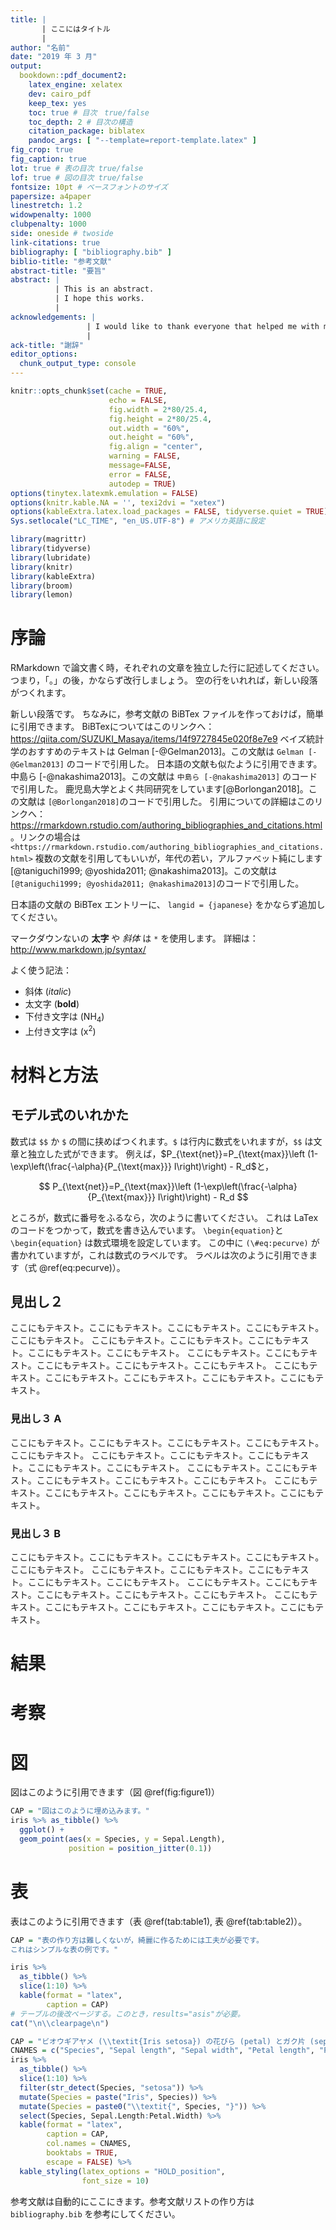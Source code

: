 ```yaml
---
title: |
       | ここにはタイトル
       |
author: "名前"
date: "2019 年 3 月"
output: 
  bookdown::pdf_document2:
    latex_engine: xelatex
    dev: cairo_pdf
    keep_tex: yes
    toc: true # 目次　true/false
    toc_depth: 2 # 目次の構造
    citation_package: biblatex
    pandoc_args: [ "--template=report-template.latex" ] 
fig_crop: true
fig_caption: true
lot: true # 表の目次 true/false
lof: true # 図の目次 true/false
fontsize: 10pt # ベースフォントのサイズ
papersize: a4paper
linestretch: 1.2
widowpenalty: 1000
clubpenalty: 1000
side: oneside # twoside
link-citations: true
bibliography: [ "bibliography.bib" ]
biblio-title: "参考文献"
abstract-title: "要旨"
abstract: |
          | This is an abstract.
          | I hope this works.
          |
acknowledgements: |
                 | I would like to thank everyone that helped me with my research.
                 |
ack-title: "謝辞"
editor_options: 
  chunk_output_type: console
---
```


\clearpage
\blankpage

```r
knitr::opts_chunk$set(cache = TRUE,
                      echo = FALSE,
                      fig.width = 2*80/25.4,
                      fig.height = 2*80/25.4,
                      out.width = "60%", 
                      out.height = "60%",
                      fig.align = "center", 
                      warning = FALSE, 
                      message=FALSE,
                      error = FALSE, 
                      autodep = TRUE)
options(tinytex.latexmk.emulation = FALSE)
options(knitr.kable.NA = '', texi2dvi = "xetex")
options(kableExtra.latex.load_packages = FALSE, tidyverse.quiet = TRUE)
Sys.setlocale("LC_TIME", "en_US.UTF-8") # アメリカ英語に設定
```

```r
library(magrittr)
library(tidyverse)
library(lubridate)
library(knitr)
library(kableExtra)
library(broom)
library(lemon)
```


# 序論

RMarkdown で論文書く時，それぞれの文章を独立した行に記述してください。
つまり，「。」の後，かならず改行しましょう。
空の行をいれれば，新しい段落がつくれます。

新しい段落です。
ちなみに，参考文献の BiBTex ファイルを作っておけば，簡単に引用できます。
BiBTexについてはこのリンクへ：<https://qiita.com/SUZUKI_Masaya/items/14f9727845e020f8e7e9>
ベイズ統計学のおすすめのテキストは Gelman [-@Gelman2013]。この文献は `Gelman [-@Gelman2013]` のコードで引用した。
日本語の文献も似たように引用できます。 中島ら [-@nakashima2013]。この文献は `中島ら [-@nakashima2013]` のコードで引用した。
鹿児島大学とよく共同研究をしています[@Borlongan2018]。この文献は `[@Borlongan2018]`のコードで引用した。
引用についての詳細はこのリンクへ：<https://rmarkdown.rstudio.com/authoring_bibliographies_and_citations.html>。リンクの場合は　`<https://rmarkdown.rstudio.com/authoring_bibliographies_and_citations.html>`
複数の文献を引用してもいいが，年代の若い，アルファベット純にします[@taniguchi1999; @yoshida2011; @nakashima2013]。この文献は `[@taniguchi1999; @yoshida2011; @nakashima2013]`のコードで引用した。

日本語の文献の BiBTex エントリーに、 `langid = {japanese}` をかならず追加してください。

マークダウンないの **太字** や *斜体* は `*` を使用します。
詳細は：<http://www.markdown.jp/syntax/>


よく使う記法：

* 斜体 (*italic*) 
* 太文字 (**bold**) 
* 下付き文字は (NH~4~) 
* 上付き文字は (x^2^) 

# 材料と方法

## モデル式のいれかた

数式は `$$` か `$` の間に挟めばつくれます。`$` は行内に数式をいれますが，`$$` は文章と独立した式ができます。
例えば，$P_{\text{net}}=P_{\text{max}}\left (1-\exp\left(\frac{-\alpha}{P_{\text{max}}} I\right)\right) - R_d$と，

$$
P_{\text{net}}=P_{\text{max}}\left (1-\exp\left(\frac{-\alpha}{P_{\text{max}}} I\right)\right) - R_d
$$

ところが，数式に番号をふるなら，次のように書いてください。
これは LaTex のコードをつかって，数式を書き込んでいます。
`\begin{equation}`と `\begin{equation}` は数式環境を設定しています。
この中に `(\#eq:pecurve)` が書かれていますが，これは数式のラベルです。
ラベルは次のように引用できます（式 \@ref(eq:pecurve)）。

\begin{equation}
P_{\text{net}}=P_{\text{max}}\left (1-\exp\left(\frac{-\alpha}{P_{\text{max}}} I\right)\right) - R_d
(\#eq:pecurve)
\end{equation}

## 見出し２

ここにもテキスト。ここにもテキスト。ここにもテキスト。ここにもテキスト。ここにもテキスト。
ここにもテキスト。ここにもテキスト。ここにもテキスト。ここにもテキスト。ここにもテキスト。
ここにもテキスト。ここにもテキスト。ここにもテキスト。ここにもテキスト。ここにもテキスト。
ここにもテキスト。ここにもテキスト。ここにもテキスト。ここにもテキスト。ここにもテキスト。

### 見出し３ A

ここにもテキスト。ここにもテキスト。ここにもテキスト。ここにもテキスト。ここにもテキスト。
ここにもテキスト。ここにもテキスト。ここにもテキスト。ここにもテキスト。ここにもテキスト。
ここにもテキスト。ここにもテキスト。ここにもテキスト。ここにもテキスト。ここにもテキスト。
ここにもテキスト。ここにもテキスト。ここにもテキスト。ここにもテキスト。ここにもテキスト。

### 見出し３ B

ここにもテキスト。ここにもテキスト。ここにもテキスト。ここにもテキスト。ここにもテキスト。
ここにもテキスト。ここにもテキスト。ここにもテキスト。ここにもテキスト。ここにもテキスト。
ここにもテキスト。ここにもテキスト。ここにもテキスト。ここにもテキスト。ここにもテキスト。
ここにもテキスト。ここにもテキスト。ここにもテキスト。ここにもテキスト。ここにもテキスト。

# 結果

# 考察

# 図

図はこのように引用できます（図 \@ref(fig:figure1)）

```r
CAP = "図はこのように埋め込みます。"
iris %>% as_tibble() %>% 
  ggplot() +
  geom_point(aes(x = Species, y = Sepal.Length),
             position = position_jitter(0.1))
```


# 表

表はこのように引用できます（表 \@ref(tab:table1), 表 \@ref(tab:table2)）。

```r
CAP = "表の作り方は難しくないが，綺麗に作るためには工夫が必要です。
これはシンプルな表の例です。"

iris %>% 
  as_tibble() %>% 
  slice(1:10) %>% 
  kable(format = "latex",
        caption = CAP)
# テーブルの後改ページする。このとき，results="asis"が必要。
cat("\n\\clearpage\n")
```


```r
CAP = "ビオウギアヤメ (\\textit{Iris setosa}) の花びら (petal) とガク片 (sepal) の長さと幅 (mm)。 "
CNAMES = c("Species", "Sepal length", "Sepal width", "Petal length", "Petal width")
iris %>% 
  as_tibble() %>% 
  slice(1:10) %>% 
  filter(str_detect(Species, "setosa")) %>% 
  mutate(Species = paste("Iris", Species)) %>% 
  mutate(Species = paste0("\\textit{", Species, "}")) %>% 
  select(Species, Sepal.Length:Petal.Width) %>% 
  kable(format = "latex", 
        caption = CAP,
        col.names = CNAMES,
        booktabs = TRUE,
        escape = FALSE) %>% 
  kable_styling(latex_options = "HOLD_position",
                font_size = 10)
```

参考文献は自動的にここにきます。参考文献リストの作り方は `bibliography.bib` を参考にしてください。


